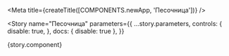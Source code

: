 
<Meta title={createTitle([COMPONENTS.newApp, 'Песочница'])} />


<Story
  name="Песочница"
  parameters={{
    ...story.parameters,
    controls: {
      disable: true,
    },
    docs: { disable: true },
  }}
>
  {story.component}
</Story>
